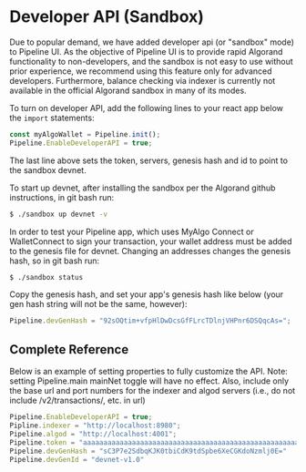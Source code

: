 # Developer API (Sandbox)

Due to popular demand, we have added developer api (or "sandbox" mode) to Pipeline UI. As the objective of Pipeline UI is to provide rapid Algorand functionality to non-developers, and the sandbox is not easy to use without prior experience, we recommend using this feature only for advanced developers. Furthermore, balance checking via indexer is currently not available in the official Algorand sandbox in many of its modes. 

To turn on developer API, add the following lines to your react app below the `import` statements:

```jsx
const myAlgoWallet = Pipeline.init();
Pipeline.EnableDeveloperAPI = true;
```

The last line above sets the token, servers, genesis hash and id to point to the sandbox devnet.

To start up devnet, after installing the sandbox per the Algorand github instructions, in git bash run:

```bash
$ ./sandbox up devnet -v
```

In order to test your Pipeline app, which uses MyAlgo Connect or WalletConnect to sign your transaction, your wallet address must be added to the genesis file for devnet. Changing an addresses changes the genesis hash, so in git bash run:

```bash
$ ./sandbox status
```

Copy the genesis hash, and set your app's genesis hash like below (your gen hash string will not be the same, however):

```jsx
Pipeline.devGenHash = "92sOQtim+vfpHlDwDcsGfFLrcTDlnjVHPnr6DSQqcAs=";
```

## Complete Reference

Below is an example of setting properties to fully customize the API. Note: setting Pipeline.main mainNet toggle will have no effect. Also, include only the base url and port numbers for the indexer and algod servers (i.e., do not include /v2/transactions/, etc. in url)

```jsx
Pipeline.EnableDeveloperAPI = true;
Pipline.indexer = "http://localhost:8980";
Pipeline.algod = "http://localhost:4001";
Pipeline.token = "aaaaaaaaaaaaaaaaaaaaaaaaaaaaaaaaaaaaaaaaaaaaaaaaaaaaaaaaaaaaaaaa";
Pipeline.devGenHash = "sC3P7e2SdbqKJK0tbiCdK9tdSpbe6XeCGKdoNzmlj0E="
Pipeline.devGenId = "devnet-v1.0"
```